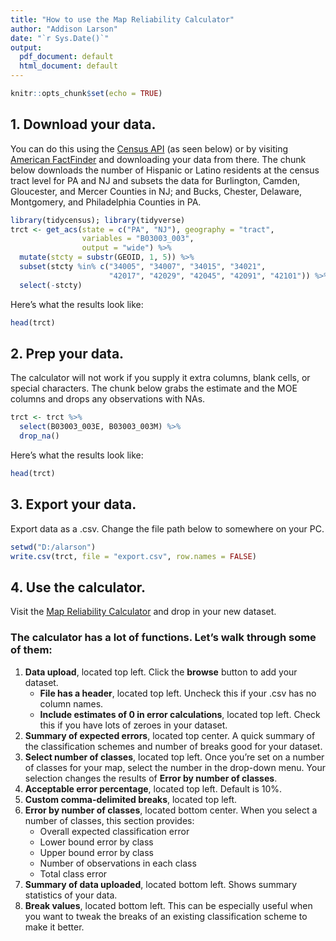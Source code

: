```yaml
---
title: "How to use the Map Reliability Calculator"
author: "Addison Larson"
date: "`r Sys.Date()`"
output:
  pdf_document: default
  html_document: default
---
```


```r
knitr::opts_chunk$set(echo = TRUE)
```

## 1. Download your data.
You can do this using the [Census API](https://www.census.gov/data/developers/data-sets.html) (as seen below) or by visiting [American FactFinder](https://factfinder.census.gov/faces/nav/jsf/pages/index.xhtml) and downloading your data from there. The chunk below downloads the number of Hispanic or Latino residents at the census tract level for PA and NJ and subsets the data for Burlington, Camden, Gloucester, and Mercer Counties in NJ; and Bucks, Chester, Delaware, Montgomery, and Philadelphia Counties in PA.

```r
library(tidycensus); library(tidyverse)
trct <- get_acs(state = c("PA", "NJ"), geography = "tract",
                variables = "B03003_003",
                output = "wide") %>%
  mutate(stcty = substr(GEOID, 1, 5)) %>%
  subset(stcty %in% c("34005", "34007", "34015", "34021",
                      "42017", "42029", "42045", "42091", "42101")) %>%
  select(-stcty)
```

Here's what the results look like:

```r
head(trct)
```

## 2. Prep your data.
The calculator will not work if you supply it extra columns, blank cells, or special characters. The chunk below grabs the estimate and the MOE columns and drops any observations with NAs.

```r
trct <- trct %>%
  select(B03003_003E, B03003_003M) %>%
  drop_na()
```

Here's what the results look like:

```r
head(trct)
```

## 3. Export your data.
Export data as a .csv. Change the file path below to somewhere on your PC.

```r
setwd("D:/alarson")
write.csv(trct, file = "export.csv", row.names = FALSE)
```

## 4. Use the calculator.
Visit the [Map Reliability Calculator](https://aplarson.shinyapps.io/MapClassificationAutoreporter/) and drop in your new dataset.

### The calculator has a lot of functions. Let's walk through some of them:
1. **Data upload**, located top left. Click the **browse** button to add your dataset.
    + **File has a header**, located top left. Uncheck this if your .csv has no column names.
    + **Include estimates of 0 in error calculations**, located top left. Check this if you have lots of zeroes in your dataset.
2. **Summary of expected errors**, located top center. A quick summary of the classification schemes and number of breaks good for your dataset.
3. **Select number of classes**, located top left. Once you're set on a number of classes for your map, select the number in the drop-down menu. Your selection changes the results of **Error by number of classes**.
4. **Acceptable error percentage**, located top left. Default is 10%.
5. **Custom comma-delimited breaks**, located top left.
6. **Error by number of classes**, located bottom center. When you select a number of classes, this section provides:
    + Overall expected classification error
    + Lower bound error by class
    + Upper bound error by class
    + Number of observations in each class
    + Total class error
7. **Summary of data uploaded**, located bottom left. Shows summary statistics of your data.
8. **Break values**, located bottom left. This can be especially useful when you want to tweak the breaks of an existing classification scheme to make it better.